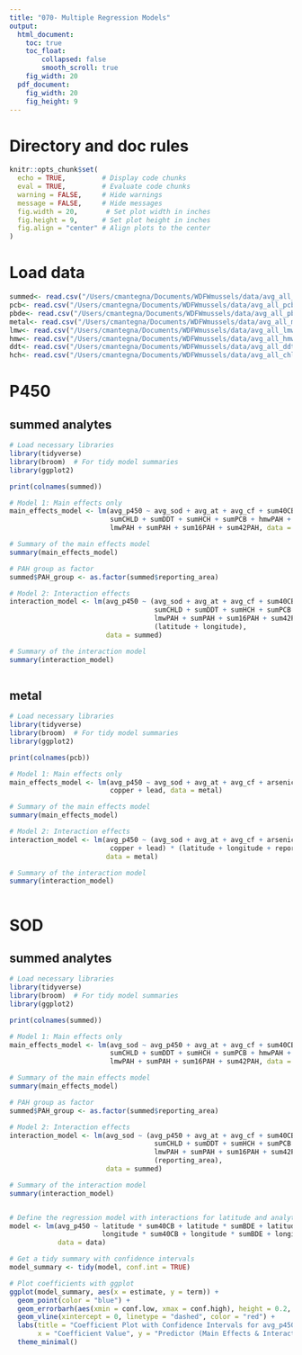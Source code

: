 ```yaml
---
title: "070- Multiple Regression Models"
output:
  html_document: 
    toc: true
    toc_float:
        collapsed: false
        smooth_scroll: true
    fig_width: 20
  pdf_document: 
    fig_width: 20
    fig_height: 9
---
```


# Directory and doc rules

```r

knitr::opts_chunk$set(
  echo = TRUE,         # Display code chunks
  eval = TRUE,         # Evaluate code chunks
  warning = FALSE,     # Hide warnings
  message = FALSE,     # Hide messages
  fig.width = 20,       # Set plot width in inches
  fig.height = 9,      # Set plot height in inches
  fig.align = "center" # Align plots to the center
)

```

# Load data
```r

summed<- read.csv("/Users/cmantegna/Documents/WDFWmussels/data/avg_all_summed.csv")
pcb<- read.csv("/Users/cmantegna/Documents/WDFWmussels/data/avg_all_pcb.csv")
pbde<- read.csv("/Users/cmantegna/Documents/WDFWmussels/data/avg_all_pbde.csv")
metal<- read.csv("/Users/cmantegna/Documents/WDFWmussels/data/avg_all_metal.csv")
lmw<- read.csv("/Users/cmantegna/Documents/WDFWmussels/data/avg_all_lmw.csv")
hmw<- read.csv("/Users/cmantegna/Documents/WDFWmussels/data/avg_all_hmw.csv")
ddt<- read.csv("/Users/cmantegna/Documents/WDFWmussels/data/avg_all_ddtPesticide.csv")
hch<- read.csv("/Users/cmantegna/Documents/WDFWmussels/data/avg_all_chlordanesHch.csv")

```

# P450
## summed analytes
```r

# Load necessary libraries
library(tidyverse)
library(broom)  # For tidy model summaries
library(ggplot2)

print(colnames(summed))

# Model 1: Main effects only
main_effects_model <- lm(avg_p450 ~ avg_sod + avg_at + avg_cf + sum40CB + sumBDE + 
                         sumCHLD + sumDDT + sumHCH + sumPCB + hmwPAH + 
                         lmwPAH + sumPAH + sum16PAH + sum42PAH, data = summed)

# Summary of the main effects model
summary(main_effects_model)

# PAH group as factor
summed$PAH_group <- as.factor(summed$reporting_area)  

# Model 2: Interaction effects
interaction_model <- lm(avg_p450 ~ (avg_sod + avg_at + avg_cf + sum40CB + sumBDE + 
                                    sumCHLD + sumDDT + sumHCH + sumPCB + hmwPAH + 
                                    lmwPAH + sumPAH + sum16PAH + sum42PAH) * 
                                    (latitude + longitude),
                        data = summed)

# Summary of the interaction model
summary(interaction_model)



```

## metal
```r

# Load necessary libraries
library(tidyverse)
library(broom)  # For tidy model summaries
library(ggplot2)

print(colnames(pcb))

# Model 1: Main effects only
main_effects_model <- lm(avg_p450 ~ avg_sod + avg_at + avg_cf + arsenic + cadmium + 
                         copper + lead, data = metal)

# Summary of the main effects model
summary(main_effects_model)

# Model 2: Interaction effects
interaction_model <- lm(avg_p450 ~ (avg_sod + avg_at + avg_cf + arsenic + cadmium + 
                         copper + lead) * (latitude + longitude + reporting_area),
                        data = metal)

# Summary of the interaction model
summary(interaction_model)



```



# SOD
## summed analytes
```r

# Load necessary libraries
library(tidyverse)
library(broom)  # For tidy model summaries
library(ggplot2)

print(colnames(summed))

# Model 1: Main effects only
main_effects_model <- lm(avg_sod ~ avg_p450 + avg_at + avg_cf + sum40CB + sumBDE + 
                         sumCHLD + sumDDT + sumHCH + sumPCB + hmwPAH + 
                         lmwPAH + sumPAH + sum16PAH + sum42PAH, data = summed)

# Summary of the main effects model
summary(main_effects_model)

# PAH group as factor
summed$PAH_group <- as.factor(summed$reporting_area)  

# Model 2: Interaction effects
interaction_model <- lm(avg_sod ~ (avg_p450 + avg_at + avg_cf + sum40CB + sumBDE + 
                                    sumCHLD + sumDDT + sumHCH + sumPCB + hmwPAH + 
                                    lmwPAH + sumPAH + sum16PAH + sum42PAH) * 
                                    (reporting_area),
                        data = summed)

# Summary of the interaction model
summary(interaction_model)



```

```r
# Define the regression model with interactions for latitude and analytes
model <- lm(avg_p450 ~ latitude * sum40CB + latitude * sumBDE + latitude * sumCHLD +
                       longitude * sum40CB + longitude * sumBDE + longitude * sumCHLD,
            data = data)

# Get a tidy summary with confidence intervals
model_summary <- tidy(model, conf.int = TRUE)

# Plot coefficients with ggplot
ggplot(model_summary, aes(x = estimate, y = term)) +
  geom_point(color = "blue") +
  geom_errorbarh(aes(xmin = conf.low, xmax = conf.high), height = 0.2, color = "gray") +
  geom_vline(xintercept = 0, linetype = "dashed", color = "red") +
  labs(title = "Coefficient Plot with Confidence Intervals for avg_p450 Model",
       x = "Coefficient Value", y = "Predictor (Main Effects & Interactions)") +
  theme_minimal()

```

```r

```

